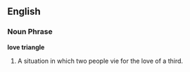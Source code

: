 ==English==

===Noun Phrase===
'''love triangle'''

# A situation in which two people vie for the love of a third.